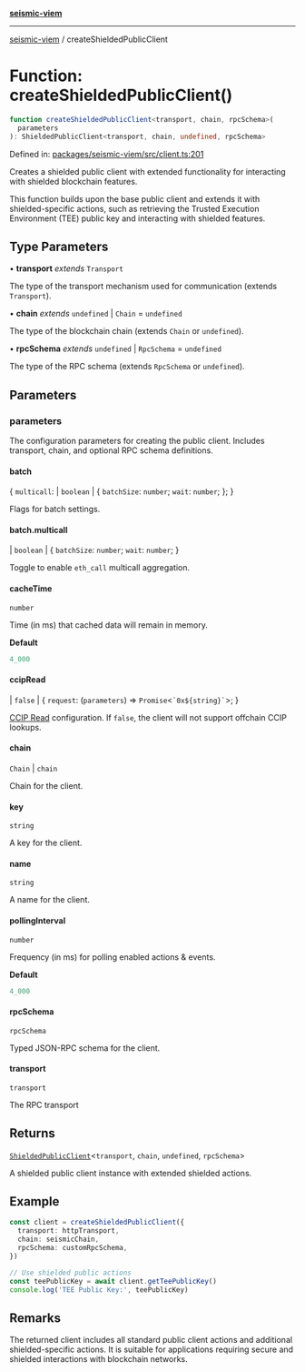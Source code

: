 [**seismic-viem**](/seismic-viem/README.mdx)

---

[seismic-viem](/seismic-viem/globals.mdx) / createShieldedPublicClient

# Function: createShieldedPublicClient()

```ts
function createShieldedPublicClient<transport, chain, rpcSchema>(
  parameters
): ShieldedPublicClient<transport, chain, undefined, rpcSchema>
```

Defined in: [packages/seismic-viem/src/client.ts:201](https://github.com/SeismicSystems/seismic-client/blob/f9582ede0e1ab6ae9e7a70543134a36d1fb37484/packages/seismic-viem/src/client.ts#L201)

Creates a shielded public client with extended functionality for interacting
with shielded blockchain features.

This function builds upon the base public client and extends it with shielded-specific actions,
such as retrieving the Trusted Execution Environment (TEE) public key and interacting with
shielded features.

## Type Parameters

• **transport** _extends_ `Transport`

The type of the transport mechanism used for communication (extends `Transport`).

• **chain** _extends_ `undefined` \| `Chain` = `undefined`

The type of the blockchain chain (extends `Chain` or `undefined`).

• **rpcSchema** _extends_ `undefined` \| `RpcSchema` = `undefined`

The type of the RPC schema (extends `RpcSchema` or `undefined`).

## Parameters

### parameters

The configuration parameters for creating the public client. Includes transport,
chain, and optional RPC schema definitions.

#### batch

\{
`multicall`: \| `boolean`
\| \{
`batchSize`: `number`;
`wait`: `number`;
\};
\}

Flags for batch settings.

#### batch.multicall

\| `boolean`
\| \{
`batchSize`: `number`;
`wait`: `number`;
\}

Toggle to enable `eth_call` multicall aggregation.

#### cacheTime

`number`

Time (in ms) that cached data will remain in memory.

**Default**

```ts
4_000
```

#### ccipRead

\| `false`
\| \{
`request`: (`parameters`) => `Promise`\<`` `0x${string}` ``\>;
\}

[CCIP Read](https://eips.ethereum.org/EIPS/eip-3668) configuration.
If `false`, the client will not support offchain CCIP lookups.

#### chain

`Chain` \| `chain`

Chain for the client.

#### key

`string`

A key for the client.

#### name

`string`

A name for the client.

#### pollingInterval

`number`

Frequency (in ms) for polling enabled actions & events.

**Default**

```ts
4_000
```

#### rpcSchema

`rpcSchema`

Typed JSON-RPC schema for the client.

#### transport

`transport`

The RPC transport

## Returns

[`ShieldedPublicClient`](/seismic-viem/type-aliases/ShieldedPublicClient.mdx)\<`transport`, `chain`, `undefined`, `rpcSchema`\>

A shielded public client
instance with extended shielded actions.

## Example

```typescript
const client = createShieldedPublicClient({
  transport: httpTransport,
  chain: seismicChain,
  rpcSchema: customRpcSchema,
})

// Use shielded public actions
const teePublicKey = await client.getTeePublicKey()
console.log('TEE Public Key:', teePublicKey)
```

## Remarks

The returned client includes all standard public client actions and additional
shielded-specific actions. It is suitable for applications requiring secure and
shielded interactions with blockchain networks.
